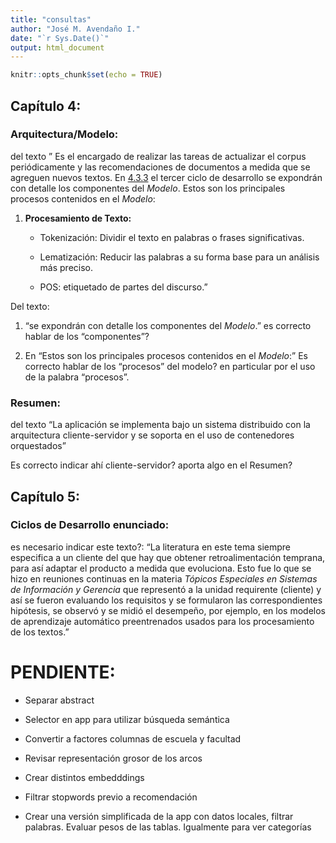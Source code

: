 ```yaml
---
title: "consultas"
author: "José M. Avendaño I."
date: "`r Sys.Date()`"
output: html_document
---
```


```r
knitr::opts_chunk$set(echo = TRUE)

```

## Capítulo 4:

### Arquitectura/Modelo:

del texto " Es el encargado de realizar las tareas de actualizar el corpus periódicamente y las recomendaciones de documentos a medida que se agreguen nuevos textos. En [4.3.3](http://127.0.0.1:7754/desarrollo.html#desarrollociclos4) el tercer ciclo de desarrollo se expondrán con detalle los componentes del *Modelo*. Estos son los principales procesos contenidos en el *Modelo*:

1.  **Procesamiento de Texto:**

    -   Tokenización: Dividir el texto en palabras o frases significativas.

    -   Lematización: Reducir las palabras a su forma base para un análisis más preciso.

    -   POS: etiquetado de partes del discurso."

Del texto:

1.  "se expondrán con detalle los componentes del *Modelo*." es correcto hablar de los "componentes"?

2.  En "Estos son los principales procesos contenidos en el *Modelo*:" Es correcto hablar de los "procesos" del modelo? en particular por el uso de la palabra "procesos".

### Resumen:

del texto "La aplicación se implementa bajo un sistema distribuido con la arquitectura cliente-servidor y se soporta en el uso de contenedores orquestados"

Es correcto indicar ahí cliente-servidor? aporta algo en el Resumen?

## Capítulo 5:

### Ciclos de Desarrollo enunciado:

es necesario indicar este texto?: "La literatura en este tema siempre especifica a un cliente del que hay que obtener retroalimentación temprana, para así adaptar el producto a medida que evoluciona. Esto fue lo que se hizo en reuniones continuas en la materia *Tópicos Especiales en Sistemas de Información y Gerencia* que representó a la unidad requirente (cliente) y así se fueron evaluando los requisitos y se formularon las correspondientes hipótesis, se observó y se midió el desempeño, por ejemplo, en los modelos de aprendizaje automático preentrenados usados para los procesamiento de los textos."

# PENDIENTE:

-   Separar abstract

-   Selector en app para utilizar búsqueda semántica

-   Convertir a factores columnas de escuela y facultad

-   Revisar representación grosor de los arcos

-   Crear distintos embedddings

-   Filtrar stopwords previo a recomendación

-   Crear una versión simplificada de la app con datos locales, filtrar palabras. Evaluar pesos de las tablas. Igualmente para ver categorías
